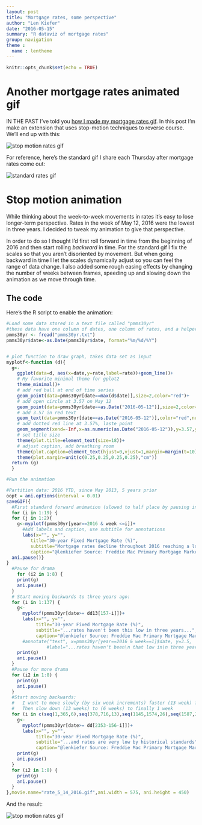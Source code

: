 ```yaml
---
layout: post
title: "Mortgage rates, some perspective"
author: "Len Kiefer"
date: "2016-05-15"
summary: "R dataviz of mortgage rates"
group: navigation
theme :
  name : lentheme
---
```


```r
knitr::opts_chunk$set(echo = TRUE)
```
# Another mortgage rates animated gif

IN THE PAST I've told you [how I made my mortgage rates gif]({% post_url 2016-03-10-mortgage-rates-gif %}). In this post I'm make an extension that uses stop-motion techniques to reverse course. We'll end up with this:

<img src="{{ site.url }}/img/charts_may_15_2016/rate_5_14_2016.gif" alt="stop motion rates gif"/>

For reference, here's the standard gif I share each Thursday after mortgage rates come out:

<img src="{{ site.url }}/img/charts_may_15_2016/rate_5_12_2016.gif" alt="standard rates gif"/>

# Stop motion animation

While thinking about the week-to-week movements in rates it's easy to lose longer-term perspective.  Rates in the week of May 12, 2016 were the lowest in three years.  I decided to tweak my animation to give that perspective.

In order to do so I thought I'd first roll forward in time from the beginning of 2016 and then start rolling *backward* in time.  For the standard gif I fix the scales so that you aren't disoriented by movement. But when going backward in time I let the scales dynamically adjust so you can feel the range of data change. I also added some rough easing effects by changing the number of weeks between frames, speeding up and slowing down the animation as we move through time.

## The code

Here's the R script to enable the animation:

```r
#Load some data stored in a text file called "pmms30yr"
#these data have one column of dates, one column of rates, and a helper column called year
pmms30yr <- fread("pmms30yr.txt")
pmms30yr$date<-as.Date(pmms30yr$date, format="%m/%d/%Y")


# plot function to draw graph, takes data set as input
myplotf<-function (d){
  g<-
    ggplot(data=d, aes(x=date,y=rate,label=rate))+geom_line()+
    # My favorite minimal theme for gplot2
    theme_minimal()+
    # add red ball at end of time series
    geom_point(data=pmms30yr[date==max(d$date)],size=2,color="red")+  
    # add open circle at 3.57 on May 12
    geom_point(data=pmms30yr[date==as.Date("2016-05-12")],size=2,color="red",shape=1)+ 
    # add 3.57 in red text
    geom_text(data=pmms30yr[date==as.Date("2016-05-12")],color="red",nudge_x=0.25,hjust=-0.2)+
    # add dotted red line at 3.57%, laste point
    geom_segment(xend=-Inf,x=as.numeric(as.Date("2016-05-12")),y=3.57,yend=3.57,color="red",linetype=2)+
    # set title size
    theme(plot.title=element_text(size=18))+
    # adjust caption, add breathing room
    theme(plot.caption=element_text(hjust=0,vjust=1,margin=margin(t=10)))+
    theme(plot.margin=unit(c(0.25,0.25,0.25,0.25),"cm"))
  return (g)
  }

#Run the animation

#Partition data: 2016 YTD, since May 2013, 5 years prior
oopt = ani.options(interval = 0.01)
saveGIF({
  #First standard forward animation (slowed to half place by pausing in J:
  for (i in 1:19) {
  for (j in 1:2){
    g<-myplotf(pmms30yr[year==2016 & week <=i])+
      #Add labels and caption, use subtitle for annotations
      labs(x="", y="",
         title="30-year Fixed Mortgage Rate (%)",
         subtitle="Mortgage rates decline throughout 2016 reaching a low on May 12...",
         caption="@lenkiefer Source: Freddie Mac Primary Mortgage Market Survey")
  ani.pause()}
}
  #Pause for drama
    for (i2 in 1:8) {
    print(g)
    ani.pause()
  }
  # Start moving backwards to three years ago:
  for (i in 1:137) {
    g<-
      myplotf(pmms30yr[date>= dd13[157-i]])+
      labs(x="", y="",
           title="30-year Fixed Mortgage Rate (%)",
           subtitle="...rates haven't been this low in three years...",
           caption="@lenkiefer Source: Freddie Mac Primary Mortgage Market Survey")
      #annotate("text", x=pmms30yr[year==2016 & week==1]$date, y=3.5, 
               #label="...rates haven't been\n that low in\n three years.",color="red",hjust=0)
    print(g)
    ani.pause()
  }
  #Pause for more drama
  for (i2 in 1:8) {
    print(g)
    ani.pause()
  }
  #Start moving backwards:
  #   I want to move slowly (by six week increments) faster (13 week) faster (26 weeks)
  #   Then slow down (13 weeks) to (6 weeks) to finally 1 week
  for (i in c(seq(1,365,6),seq(378,716,13),seq(1145,1574,26),seq(1587,2003,13),seq(2016,2185,6),2196) ) {
    g<-
      myplotf(pmms30yr[date>= dd[2353-156-i]])+
      labs(x="", y="",
           title="30-year Fixed Mortgage Rate (%)",
           subtitle="...and rates are very low by historical standards",
           caption="@lenkiefer Source: Freddie Mac Primary Mortgage Market Survey")
    print(g)
    ani.pause()
  }
  for (i2 in 1:8) {
    print(g)
    ani.pause()
  }
},movie.name="rate_5_14_2016.gif",ani.width = 575, ani.height = 450)

```

And the result:

<img src="{{ site.url }}/img/charts_may_15_2016/rate_5_14_2016.gif" alt="stop motion rates gif"/>



